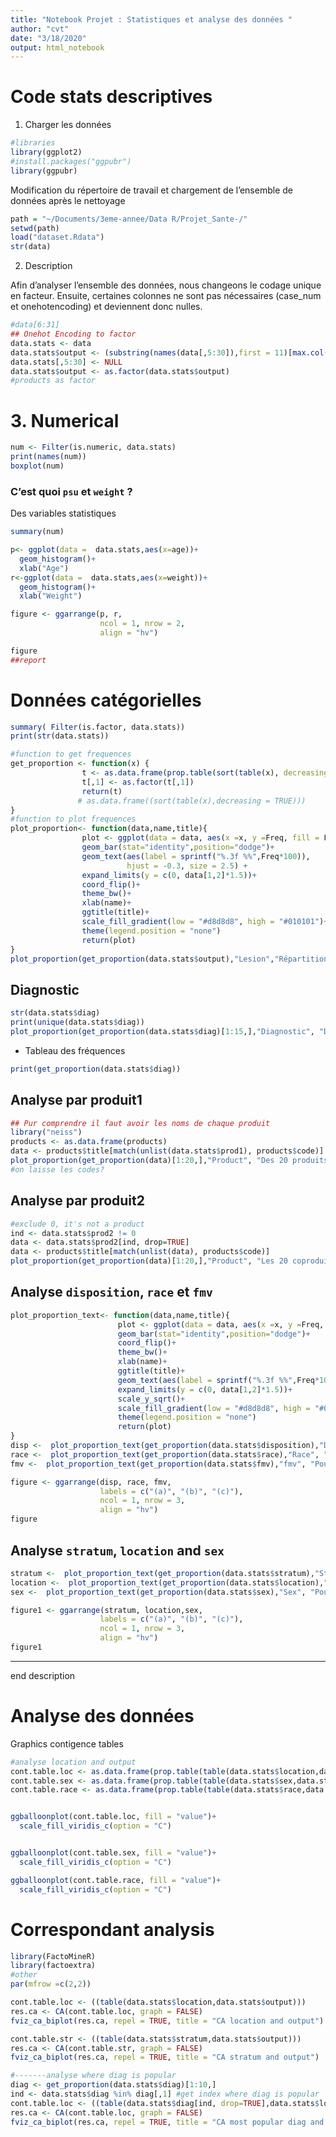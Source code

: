 ```yaml
---
title: "Notebook Projet : Statistiques et analyse des données "
author: "cvt"
date: "3/18/2020"
output: html_notebook
---
```


#  Code stats descriptives
1. Charger les données
```r
#libraries
library(ggplot2)
#install.packages("ggpubr")
library(ggpubr)

```

Modification du répertoire de travail et chargement de l'ensemble de données après le nettoyage

```r
path = "~/Documents/3eme-annee/Data R/Projet_Sante-/"
setwd(path)
load("dataset.Rdata")
str(data)
```

2. Description

Afin d'analyser l'ensemble des données, nous changeons le codage unique en facteur. Ensuite, certaines colonnes ne sont pas nécessaires (case_num et onehotencoding) et deviennent donc nulles. 
```r
#data[6:31] 
## Onehot Encoding to factor
data.stats <- data
data.stats$output <- (substring(names(data[,5:30]),first = 11)[max.col(data[,5:30])])
data.stats[,5:30] <- NULL
data.stats$output <- as.factor(data.stats$output)
#products as factor
```

# 3. Numerical 

```r

num <- Filter(is.numeric, data.stats)
print(names(num))
boxplot(num)
```
### C'est quoi `psu` et `weight` ? 
Des variables statistiques
```r
summary(num)

```
```r
p<- ggplot(data =  data.stats,aes(x=age))+
  geom_histogram()+
  xlab("Age")
r<-ggplot(data =  data.stats,aes(x=weight))+
  geom_histogram()+
  xlab("Weight")

figure <- ggarrange(p, r,
                    ncol = 1, nrow = 2,
                    align = "hv")

figure
##report
```

# Données catégorielles

```r
summary( Filter(is.factor, data.stats))
print(str(data.stats))

```

```r
#function to get frequences
get_proportion <- function(x) {
                t <- as.data.frame(prop.table(sort(table(x), decreasing = TRUE)))
                t[,1] <- as.factor(t[,1])
                return(t)
               # as.data.frame((sort(table(x),decreasing = TRUE)))
}
#function to plot frequences
plot_proportion<- function(data,name,title){
                plot <- ggplot(data = data, aes(x =x, y =Freq, fill = Freq))+
                geom_bar(stat="identity",position="dodge")+
                geom_text(aes(label = sprintf("%.3f %%",Freq*100)),
                          hjust = -0.3, size = 2.5) + 
                expand_limits(y = c(0, data[1,2]*1.5))+
                coord_flip()+
                theme_bw()+
                xlab(name)+
                ggtitle(title)+
                scale_fill_gradient(low = "#d8d8d8", high = "#010101")+
                theme(legend.position = "none")
                return(plot)
}
plot_proportion(get_proportion(data.stats$output),"Lesion","Répartition par zone corporelle touchée")
```
## Diagnostic

```r
str(data.stats$diag)
print(unique(data.stats$diag))
plot_proportion(get_proportion(data.stats$diag)[1:15,],"Diagnostic", "Des 15 diagnostics les plus fréquents")
```

- Tableau des fréquences

```r
print(get_proportion(data.stats$diag))
```

## Analyse par produit1

```r
## Pur comprendre il faut avoir les noms de chaque produit
library("neiss")
products <- as.data.frame(products)
data <- products$title[match(unlist(data.stats$prod1), products$code)]
plot_proportion(get_proportion(data)[1:20,],"Product", "Des 20 produits les plus fréquents")
#on laisse les codes?
```
## Analyse par produit2
```r
#exclude 0, it's not a product
ind <- data.stats$prod2 != 0
data <- data.stats$prod2[ind, drop=TRUE]
data <- products$title[match(unlist(data), products$code)]
plot_proportion(get_proportion(data)[1:20,],"Product", "Les 20 coproduits les plus fréquents")
```
## Analyse  `disposition`, `race` et `fmv` 

```r
plot_proportion_text<- function(data,name,title){
                        plot <- ggplot(data = data, aes(x =x, y =Freq, fill = Freq))+
                        geom_bar(stat="identity",position="dodge")+
                        coord_flip()+
                        theme_bw()+
                        xlab(name)+
                        ggtitle(title)+
                        geom_text(aes(label = sprintf("%.3f %%",Freq*100)), hjust = -0.3, size = 3.5) + 
                        expand_limits(y = c(0, data[1,2]*1.5))+
                        scale_y_sqrt()+
                        scale_fill_gradient(low = "#d8d8d8", high = "#010101")+
                        theme(legend.position = "none") 
                        return(plot)
}
disp <-  plot_proportion_text(get_proportion(data.stats$disposition),"Disposition", "Pourcentage selon l'état à la sortie")
race <-  plot_proportion_text(get_proportion(data.stats$race),"Race", "Pourcentage selon la race")
fmv <-  plot_proportion_text(get_proportion(data.stats$fmv),"fmv", "Pourcentage selon l'implication du feu")

figure <- ggarrange(disp, race, fmv,
                    labels = c("(a)", "(b)", "(c)"),
                    ncol = 1, nrow = 3,
                    align = "hv")
figure
```
## Analyse `stratum`, `location` and `sex`

```r
stratum <-  plot_proportion_text(get_proportion(data.stats$stratum),"Stratum", "Stratification")
location <-  plot_proportion_text(get_proportion(data.stats$location),"Location", "Pourcentage selon le lieu où l'incident s'est produit")
sex <-  plot_proportion_text(get_proportion(data.stats$sex),"Sex", "Pourcentage selon le sexe")

figure1 <- ggarrange(stratum, location,sex,
                    labels = c("(a)", "(b)", "(c)"),
                    ncol = 1, nrow = 3,
                    align = "hv")
figure1
```

-------- 
end description

# Analyse des données

Graphics contigence tables
```r

#analyse location and output
cont.table.loc <- as.data.frame(prop.table(table(data.stats$location,data.stats$output)))
cont.table.sex <- as.data.frame(prop.table(table(data.stats$sex,data.stats$output)))
cont.table.race <- as.data.frame(prop.table(table(data.stats$race,data.stats$output)))


ggballoonplot(cont.table.loc, fill = "value")+
  scale_fill_viridis_c(option = "C")



```
```r
ggballoonplot(cont.table.sex, fill = "value")+
  scale_fill_viridis_c(option = "C")

```

```r
ggballoonplot(cont.table.race, fill = "value")+
  scale_fill_viridis_c(option = "C")
```

# Correspondant analysis
```r

library(FactoMineR)
library(factoextra)
#other
par(mfrow =c(2,2))

cont.table.loc <- ((table(data.stats$location,data.stats$output)))
res.ca <- CA(cont.table.loc, graph = FALSE)
fviz_ca_biplot(res.ca, repel = TRUE, title = "CA location and output")

cont.table.str <- ((table(data.stats$stratum,data.stats$output)))
res.ca <- CA(cont.table.str, graph = FALSE)
fviz_ca_biplot(res.ca, repel = TRUE, title = "CA stratum and output")

#-------analyse where diag is popular
diag <- get_proportion(data.stats$diag)[1:10,]
ind <- data.stats$diag %in% diag[,1] #get index where diag is popular
cont.table.loc <- ((table(data.stats$diag[ind, drop=TRUE],data.stats$location[ind, drop=TRUE])))
res.ca <- CA(cont.table.loc, graph = FALSE)
fviz_ca_biplot(res.ca, repel = TRUE, title = "CA most popular diag and location")




```



